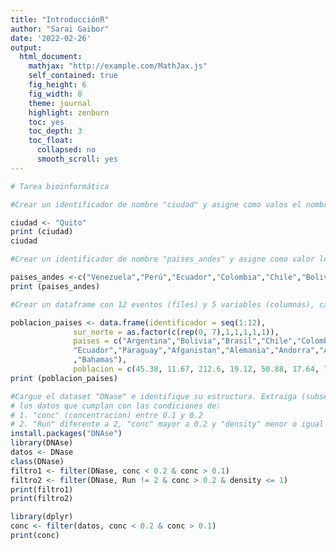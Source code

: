 ```yaml
---
title: "IntroducciónR"
author: "Sarai Gaibor"
date: '2022-02-26'
output:
  html_document:
    mathjax: "http://example.com/MathJax.js"
    self_contained: true
    fig_height: 6
    fig_width: 8
    theme: journal
    highlight: zenburn
    toc: yes
    toc_depth: 3
    toc_float:
      collapsed: no
      smooth_scroll: yes
---
```


```r
# Tarea bioinformática

#Crear un identificador de nombre "ciudad" y asigne como valos el nombre de alguna ciudad.

ciudad <- "Quito"
print (ciudad) 
ciudad

#Crear un identificador de nombre "paises_andes" y asigne como valor los nombres de los paísses por donde cruza la cordillera de los Andes.

paises_andes <-c("Venezuela","Perú","Ecuador","Colombia","Chile","Bolivia","Argentina")
print (paises_andes)

#Crear un dataframe con 12 eventos (files) y 5 variables (columnas), cada columna debe tener diferentes tipos de datos.

poblacion_paises <- data.frame(identificador = seq(1:12),
              sur_norte = as.factor(c(rep(0, 7),1,1,1,1,1)),
              paises = c("Argentina","Bolivia","Brasil","Chile","Colombia",
              "Ecuador","Paraguay","Afganistan","Alemania","Andorra","Argelia"
              ,"Bahamas"),
              poblacion = c(45.38, 11.67, 212.6, 19.12, 50.88, 17.64, 7.133, 38.93, 83.24,77.265, 43.85, 393.248)) 
print (poblacion_paises)              

#Cargue el dataset "DNase" e identifique su estructura. Extraiga (subset) 
# los datos que cumplan con las condiciones de: 
# 1. "conc" (concentracion) entre 0.1 y 0.2
# 2. "Run" diferente a 2, "conc" mayor a 0.2 y "density" menor o igual a 1.0
install.packages("DNAse")
library(DNAse)
datos <- DNase
class(DNase)
filtro1 <- filter(DNase, conc < 0.2 & conc > 0.1)
filtro2 <- filter(DNase, Run != 2 & conc > 0.2 & density <= 1)
print(filtro1)
print(filtro2)

library(dplyr)
conc <- filter(datos, conc < 0.2 & conc > 0.1)
print(conc)

```



